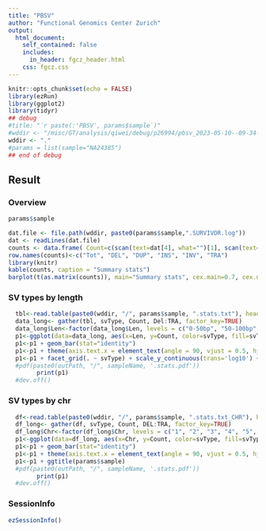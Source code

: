 ```yaml
---
title: "PBSV"
author: "Functional Genomics Center Zurich"
output: 
  html_document:
    self_contained: false
    includes:
      in_header: fgcz_header.html
    css: fgcz.css
---
```


```r
knitr::opts_chunk$set(echo = FALSE)
library(ezRun)
library(ggplot2)
library(tidyr)
## debug
#title: "`r paste(:'PBSV', params$sample`)"
#wddir <- "/misc/GT/analysis/qiwei/debug/p26994/pbsv_2023-05-10--09-34-19"
wddir <- "."
#params = list(sample="NA24385")
## end of debug
```

## Result {.tabset}

### Overview

```r
params$sample
```


```r
dat.file <- file.path(wddir, paste0(params$sample,".SURVIVOR.log"))
dat <- readLines(dat.file)
counts <- data.frame( Count=c(scan(text=dat[4], what="")[1], scan(text=dat[4], what="")[2], scan(text=dat[4], what="")[3], scan(text=dat[4], what="")[4], scan(text=dat[4], what="")[5], scan(text=dat[4], what="")[6]))
row.names(counts)<-c("Tot", "DEL", "DUP", "INS", "INV",	"TRA")
library(knitr)
kable(counts, caption = "Summary stats")
barplot(t(as.matrix(counts)), main="Summary stats", cex.main=0.7, cex.names=0.7, las=2)
```

### SV types by length 

```r
  tbl<-read.table(paste0(wddir, "/", params$sample, ".stats.txt"), header=TRUE)
  data_long<- gather(tbl, svType, Count, Del:TRA, factor_key=TRUE)
  data_long$Len<-factor(data_long$Len, levels = c("0-50bp", "50-100bp", "100-1000bp", "1000-10000bp", "10000+bp"))
  p1<-ggplot(data=data_long, aes(x=Len, y=Count, color=svType, fill=svType))
  p1<-p1 + geom_bar(stat="identity")
  p1<-p1 + theme(axis.text.x = element_text(angle = 90, vjust = 0.5, hjust=1))
  p1<-p1 + facet_grid(. ~ svType) + scale_y_continuous(trans='log10') + ggtitle(params$sample)
  #pdf(paste0(outPath, "/", sampleName, '.stats.pdf'))
    	print(p1)
  #dev.off()
```

### SV types by chr 

```r
  df<-read.table(paste0(wddir, "/", params$sample, ".stats.txt_CHR"), header=TRUE)
  df_long<- gather(df, svType, Count, DEL:TRA, factor_key=TRUE)
  df_long$Chr<-factor(df_long$Chr, levels = c("1", "2", "3", "4", "5", "6", "7", "8", "9", "10", "11", "12", "13", "14", "15", "16", "17", "18", "19", "20", "21", "22", "Y", "MT", "GL000195.1", "GL000205.1", "GL000214.1", "GL000220.1", "GL000224.1", "GL000226.1"))
  p1<-ggplot(data=df_long, aes(x=Chr, y=Count, color=svType, fill=svType))
  p1<-p1 + geom_bar(stat="identity")
  p1<-p1 + theme(axis.text.x = element_text(angle = 90, vjust = 0.5, hjust=1))
  p1<-p1 + ggtitle(params$sample)
  #pdf(paste0(outPath, "/", sampleName, '.stats.pdf'))
    	print(p1)
  #dev.off()
```

### SessionInfo
```r
ezSessionInfo()
```
